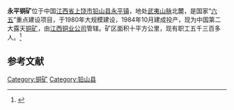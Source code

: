 {{coord|28|12|N|117|45|E|display=title|scale:100000}}
{{2images|right|Calcite-53810.jpg|200|Calcite-57607.jpg|200|永平铜矿产的[[方解石|方解石]]}}
'''永平铜矿'''位于中国[[江西省|江西省]][[上饶市|上饶市]][[铅山县|铅山县]][[永平镇_(铅山县)|永平镇]]，地处[[武夷山脉|武夷山脉]]北麓，是国家“[[六五|六五]]”重点建设项目，于1980年大规模建设，1984年10月建成投产，现为中国第二大露天[[铜矿|铜矿]]，由[[江西铜业公司|江西铜业公司]]管辖。矿区面积十平方公里，现有职工五千三百多人。<ref>{{cite web|title=永平铜矿工作站简介|url=http://srrtvu.com/Article/ShowArticle.asp?ArticleID=172|publisher=|access-date=2011-10-22|archive-date=2014-12-24|archive-url=https://web.archive.org/web/20141224080718/http://srrtvu.com/Article/ShowArticle.asp?ArticleID=172|dead-url=yes}}</ref>

==参考文献==
{{Reflist}}
{{DEFAULTSORT:Yong}}
[[Category:铜矿|Category:铜矿]]
[[Category:铅山县|Category:铅山县]]